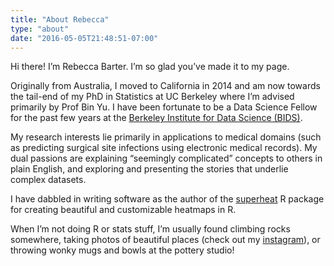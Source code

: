 ```yaml
---
title: "About Rebecca"
type: "about"
date: "2016-05-05T21:48:51-07:00"
---
```


Hi there! I'm Rebecca Barter. I'm so glad you've made it to my page.

Originally from Australia, I moved to California in 2014 and am now towards the tail-end of my PhD in Statistics at UC Berkeley where I'm advised primarily by Prof Bin Yu. I have been fortunate to be a Data Science Fellow for the past few years at the [Berkeley Institute for Data Science (BIDS)](https://bids.berkeley.edu). 

My research interests lie primarily in applications to medical domains (such as predicting surgical site infections using electronic medical records). My dual passions are explaining "seemingly complicated" concepts to others in plain English, and exploring and presenting the stories that underlie complex datasets.

I have dabbled in writing software as the author of the [superheat](https://github.com/rlbarter/superheat) R package for creating beautiful and customizable heatmaps in R.

When I'm not doing R or stats stuff, I'm usually found climbing rocks somewhere, taking photos of beautiful places (check out my [instagram](https://www.instagram.com/rlbarter/)), or throwing wonky mugs and bowls at the pottery studio!
